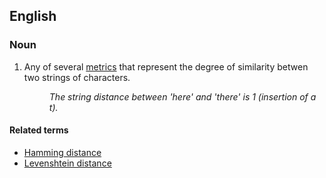 ==English==

===Noun===
{{en-noun|sg=[[string]] [[distance]]}}

#{{computer science}} Any of several [[metric]]s that represent the degree of similarity betwen two strings of characters.
#:''The string distance between 'here' and 'there' is 1 (insertion of a t).''

====Related terms====
*[[Hamming distance]]
*[[Levenshtein distance]]
